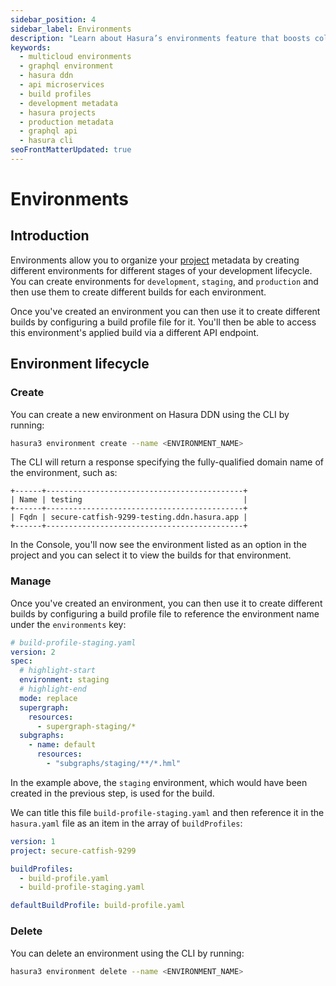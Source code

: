 ```yaml
---
sidebar_position: 4
sidebar_label: Environments
description: "Learn about Hasura’s environments feature that boosts collaboration and project organization. Discover how to utilize environments with builds to manage metadata for ‘development’ or ‘production’."
keywords:
  - multicloud environments
  - graphql environment
  - hasura ddn
  - api microservices
  - build profiles
  - development metadata
  - hasura projects
  - production metadata
  - graphql api
  - hasura cli
seoFrontMatterUpdated: true
---
```


# Environments

## Introduction

Environments allow you to organize your [project](/ci-cd/projects.mdx) metadata by creating different environments for
different stages of your development lifecycle. You can create environments for `development`, `staging`, and
`production` and then use them to create different builds for each environment.

Once you've created an environment you can then use it to create different builds by configuring a build profile file
for it. You'll then be able to access this environment's applied build via a different API endpoint.

## Environment lifecycle

### Create

You can create a new environment on Hasura DDN using the CLI by running:

```bash
hasura3 environment create --name <ENVIRONMENT_NAME>
```

The CLI will return a response specifying the fully-qualified domain name of the environment, such as:

```text
+------+--------------------------------------------+
| Name | testing                                    |
+------+--------------------------------------------+
| Fqdn | secure-catfish-9299-testing.ddn.hasura.app |
+------+--------------------------------------------+
```

In the Console, you'll now see the environment listed as an option in the project and you can select it to view the
builds for that environment.

### Manage

Once you've created an environment, you can then use it to create different builds by configuring a build profile file
to reference the environment name under the `environments` key:

```yaml
# build-profile-staging.yaml
version: 2
spec:
  # highlight-start
  environment: staging
  # highlight-end
  mode: replace
  supergraph:
    resources:
      - supergraph-staging/*
  subgraphs:
    - name: default
      resources:
        - "subgraphs/staging/**/*.hml"
```

In the example above, the `staging` environment, which would have been created in the previous step, is used for the
build.

We can title this file `build-profile-staging.yaml` and then reference it in the `hasura.yaml` file as an item in the
array of `buildProfiles`:

```yaml
version: 1
project: secure-catfish-9299

buildProfiles:
  - build-profile.yaml
  - build-profile-staging.yaml

defaultBuildProfile: build-profile.yaml
```

### Delete

You can delete an environment using the CLI by running:

```bash
hasura3 environment delete --name <ENVIRONMENT_NAME>
```
